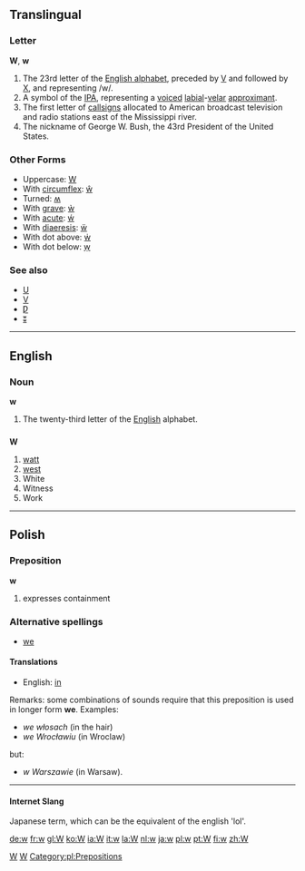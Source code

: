 ==Translingual==

===Letter===
'''W''', '''w'''

#The 23rd letter of the [[Wiktionary:About Roman script|English alphabet]], preceded by [[V]] and followed by [[X]], and representing /w/.
#A symbol of the [[IPA]], representing a [[voiced]] [[labial]]-[[velar]] [[approximant]].
#The first letter of [[callsign]]s allocated to American broadcast television and radio stations east of the Mississippi river.
#The nickname of George W. Bush, the 43rd President of the United States.
===Other Forms===
*Uppercase: [[W]]
*With [[circumflex]]: [[ŵ]]
*Turned: [[ʍ]]
*With [[grave]]: [[ẁ]]
*With [[acute]]: [[ẃ]]
*With [[diaeresis]]: [[ẅ]]
*With dot above: [[ẇ]]
*With dot below: [[ẉ]]

===See also===
*[[U]]
*[[V]]
*[[Ƿ]]
*[[ʬ]]

[[Category:Latin letters|W]]
[[Category:IPA symbols|W]]

----

==English==

===Noun===
'''w'''

# The twenty-third letter of the [[English]] alphabet.

==={{abbreviation}}===
'''W'''

# [[watt]]
# [[west]]
# White
# Witness
# Work


----

==Polish==
===Preposition===
'''w'''

# expresses containment

===Alternative spellings===
*[[we]]

====Translations====
*English: [[in]]

Remarks: some combinations of sounds require that this preposition is used in longer form '''we'''. Examples:
* ''we włosach'' (in the hair)
* ''we Wrocławiu'' (in Wroclaw)
but:
* ''w Warszawie'' (in Warsaw).

[[Category:pl:Prepositions]]
----

====Internet Slang====
Japanese term, which can be the equivalent of the english 'lol'.

[[de:w]]
[[fr:w]]
[[gl:W]]
[[ko:W]]
[[ia:W]]
[[it:w]]
[[la:W]]
[[nl:w]]
[[ja:w]]
[[pl:w]]
[[pt:W]]
[[fi:w]]
[[zh:W]]